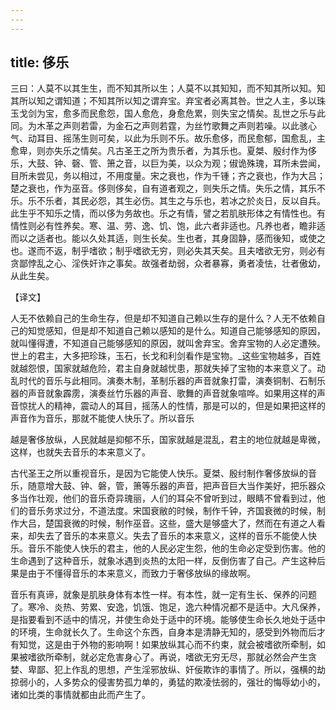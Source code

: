 ```yaml
---
---
---
```

title: 侈乐
---



三曰：人莫不以其生生，而不知其所以生；人莫不以其知知，而不知其所以知。知其所以知之谓知道；不知其所以知之谓弃宝。弃宝者必离其咎。世之人主，多以珠玉戈剑为宝，愈多而民愈怨，国人愈危，身愈危累，则失宝之情矣。乱世之乐与此同。为木革之声则若雷，为金石之声则若霆，为丝竹歌舞之声则若噪。以此骇心气、动耳目、摇荡生则可矣，以此为乐则不乐。故乐愈侈，而民愈郁，国愈乱，主愈卑，则亦失乐之情矣。凡古圣王之所为贵乐者，为其乐也。夏桀、殷纣作为侈乐，大鼓、钟、磬、管、箫之音，以巨为美，以众为观；俶诡殊瑰，耳所未尝闻，目所未尝见，务以相过，不用度量。宋之衰也，作为千锺；齐之衰也，作为大吕；楚之衰也，作为巫音。侈则侈矣，自有道者观之，则失乐之情。失乐之情，其乐不乐。乐不乐者，其民必怨，其生必伤。其生之与乐也，若冰之於炎日，反以自兵。此生乎不知乐之情，而以侈为务故也。乐之有情，譬之若肌肤形体之有情性也。有情性则必有性养矣。寒、温、劳、逸、饥、饱，此六者非适也。凡养也者，瞻非适而以之适者也。能以久处其适，则生长矣。生也者，其身固静，感而後知，或使之也。遂而不返，制乎嗜欲；制乎嗜欲无穷，则必失其天矣。且夫嗜欲无穷，则必有贪鄙悖乱之心、淫佚奸诈之事矣。故强者劫弱，众者暴寡，勇者凌怯，壮者傲幼，从此生矣。

【译文】

人无不依赖自己的生命生存，但是却不知道自己赖以生存的是什么？人无不依赖自己的知觉感知，但是却不知道自己赖以感知的是什么。知道自己能够感知的原因，就叫懂得遭，不知道自己能够感知的原因，就叫舍弃宝。舍弃宝物的人必定遭殃。世上的君主，大多把珍珠，玉石，长戈和利剑看作是宝物。_这些宝物越多，百姓就越怨恨，国家就越危险，君主自身就越忧患，那就失掉了宝物的本来意义了。动乱时代的音乐与此相同。演奏木制，革制乐器的声音就象打雷，演奏铜制、石制乐器的声音就象霹雳，演奏丝竹乐器的声音、歌舞的声音就象喧哗。如果用这样的声音惊扰人的精神，震动人的耳目，摇荡人的性情，那是可以的，但是如果把这样的声音作为音乐，那就不能使人快乐了。所以音乐

越是奢侈放纵，人民就越是抑郁不乐，国家就越是混乱，君主的地位就越是卑微，这样，也就失去音乐的本来意义了。

古代圣王之所以重视音乐，是因为它能使人快乐。夏桀、殷纣制作奢侈放纵的音乐，随意增大鼓、钟、磐，管，箫等乐器的声音，把声音巨大当作美好，把乐器众多当作壮观，他们的音乐奇异瑰丽，人们的耳朵不曾听到过，眼睛不曾看到过，他们的音乐务求过分，不道法度。宋国衰敝的时候，制作千钟，齐国衰微的时候，制作大吕，楚国衰微的时候，制作巫音。这些，盛大是够盛大了，然而在有道之人看来，却失去了音乐的本来意义。失去了音乐的本来意义，这样的音乐不能使人快乐。音乐不能使人快乐的君主，他的人民必定生怨，他的生命必定受到伤害。他的生命遇到了这种音乐，就象冰遇到炎热的太阳一样，反倒伤害了自己。产生这种后果是由于不懂得音乐的本来意义，而致力于奢侈放纵的缘故啊。

音乐有真谛，就象是肌肤身体有本性一样。有本性，就一定有生长、保养的问题了。寒冷、炎热、劳累、安逸，饥饿、饱足，逸六种情况都不是适中。大凡保养，是指要看到不适中的情况，并使生命处于适中的环境。能够使生命长久地处于适中的环境，生命就长久了。生命这个东西，自身本是清静无知的，感受到外物而后才有知觉，这是由于外物的影响啊！如果放纵其心而不约束，就会被嗜欲所牵制，如果被嗜欲所牵制，就必定危害身心了。再说，嗜欲无穷无尽，那就必然会产生贪婪、卑鄙、犯上作乱的思想，产生淫邪放纵、奸佞欺诈的事情了。所以，强横的劫掠弱小的，人多势众的侵害势孤力单的，勇猛的欺凌怯弱的，强壮的悔辱幼小的，诸如比类的事情就都由此而产生了。